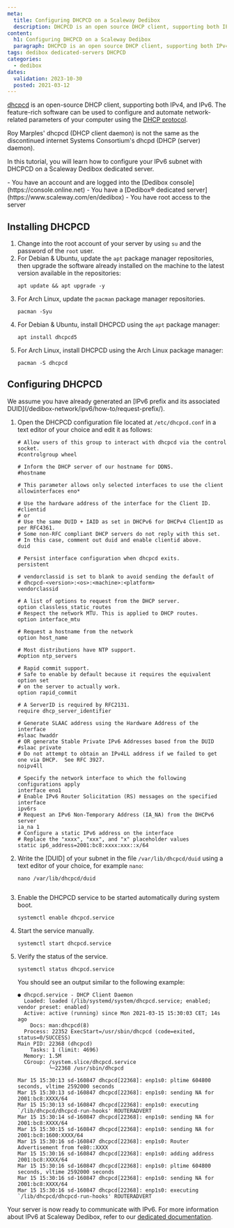 ```yaml
---
meta:
  title: Configuring DHCPCD on a Scaleway Dedibox
  description: DHCPCD is an open source DHCP client, supporting both IPv4, and IPv6.
content:
  h1: Configuring DHCPCD on a Scaleway Dedibox
  paragraph: DHCPCD is an open source DHCP client, supporting both IPv4, and IPv6.
tags: dedibox dedicated-servers DHCPCD
categories:
  - dedibox
dates:
  validation: 2023-10-30
  posted: 2021-03-12
---
```


[dhcpcd](https://roy.marples.name/projects/dhcpcd/) is an open-source DHCP client, supporting both IPv4, and IPv6. The feature-rich software can be used to configure and automate network-related parameters of your computer using the [DHCP protocol](http://en.wikipedia.org/wiki/Dynamic_Host_Configuration_Protocol).

<Message type="note">
Roy Marples' dhcpcd (DHCP client daemon) is not the same as the discontinued internet Systems Consortium's dhcpd (DHCP (server) daemon).
</Message>

In this tutorial, you will learn how to configure your IPv6 subnet with DHCPCD on a Scaleway Dedibox dedicated server.

<Macro id="iam-requirements" />

<Message type="requirement">
  - You have an account and are logged into the [Dedibox console](https://console.online.net)
  - You have a [Dedibox&reg; dedicated server](https://www.scaleway.com/en/dedibox)
  - You have root access to the server
</Message>


## Installing DHCPCD

1. Change into the root account of your server by using `su` and the password of the `root` user.
2. For Debian & Ubuntu, update the `apt` package manager repositories, then upgrade the software already installed on the machine to the latest version available in the repositories: 
    ```
    apt update && apt upgrade -y
    ```
3. For Arch Linux, update the `pacman` package manager repositories.
    ```
    pacman -Syu
    ```
4. For Debian & Ubuntu, install DHCPCD using the `apt` package manager:
    ```
    apt install dhcpcd5
    ```
5. For Arch Linux, install DHCPCD using the Arch Linux package manager:
    ```
    pacman -S dhcpcd
    ```

## Configuring DHCPCD


<Message type="note">
  We assume you have already generated an [IPv6 prefix and its associated DUID](/dedibox-network/ipv6/how-to/request-prefix/).
</Message>

1. Open the DHCPCD configuration file located at `/etc/dhcpcd.conf` in a text editor of your choice and edit it as follows:
    ```
    # Allow users of this group to interact with dhcpcd via the control socket.
    #controlgroup wheel

    # Inform the DHCP server of our hostname for DDNS.
    #hostname

    # This parameter allows only selected interfaces to use the client
    allowinterfaces eno*

    # Use the hardware address of the interface for the Client ID.
    #clientid
    # or
    # Use the same DUID + IAID as set in DHCPv6 for DHCPv4 ClientID as per RFC4361.
    # Some non-RFC compliant DHCP servers do not reply with this set.
    # In this case, comment out duid and enable clientid above.
    duid

    # Persist interface configuration when dhcpcd exits.
    persistent

    # vendorclassid is set to blank to avoid sending the default of
    # dhcpcd-<version>:<os>:<machine>:<platform>
    vendorclassid

    # A list of options to request from the DHCP server.
    option classless_static_routes
    # Respect the network MTU. This is applied to DHCP routes.
    option interface_mtu

    # Request a hostname from the network
    option host_name

    # Most distributions have NTP support.
    #option ntp_servers

    # Rapid commit support.
    # Safe to enable by default because it requires the equivalent option set
    # on the server to actually work.
    option rapid_commit

    # A ServerID is required by RFC2131.
    require dhcp_server_identifier

    # Generate SLAAC address using the Hardware Address of the interface
    #slaac hwaddr
    # OR generate Stable Private IPv6 Addresses based from the DUID
    #slaac private
    # Do not attempt to obtain an IPv4LL address if we failed to get one via DHCP.  See RFC 3927.
    noipv4ll

    # Specify the network interface to which the following configurations apply
    interface eno1
    # Enable IPv6 Router Solicitation (RS) messages on the specified interface
    ipv6rs
    # Request an IPv6 Non-Temporary Address (IA_NA) from the DHCPv6 server
    ia_na 1
    # Configure a static IPv6 address on the interface
    # Replace the "xxxx", "xxx", and "x" placeholder values
    static ip6_address=2001:bc8:xxxx:xxx::x/64
    ```
2. Write the [DUID] of your subnet in the file `/var/lib/dhcpcd/duid` using a text editor of your choice, for example `nano`:
    ```
    nano /var/lib/dhcpcd/duid
    ```
    ```
3. Enable the DHCPCD service to be started automatically during system boot.
    ```
    systemctl enable dhcpcd.service
    ```
4. Start the service manually.
    ```
    systemctl start dhcpcd.service
    ```
5. Verify the status of the service.
    ```
    systemctl status dhcpcd.service
    ```

    You should see an output similar to the following example: 

    ```
    ● dhcpcd.service - DHCP Client Daemon
      Loaded: loaded (/lib/systemd/system/dhcpcd.service; enabled; vendor preset: enabled)
      Active: active (running) since Mon 2021-03-15 15:30:03 CET; 14s ago
        Docs: man:dhcpcd(8)
      Process: 22352 ExecStart=/usr/sbin/dhcpcd (code=exited, status=0/SUCCESS)
    Main PID: 22368 (dhcpcd)
        Tasks: 1 (limit: 4696)
      Memory: 1.5M
      CGroup: /system.slice/dhcpcd.service
              └─22368 /usr/sbin/dhcpcd

    Mar 15 15:30:13 sd-160847 dhcpcd[22368]: enp1s0: pltime 604800 seconds, vltime 2592000 seconds
    Mar 15 15:30:13 sd-160847 dhcpcd[22368]: enp1s0: sending NA for 2001:bc8:XXXX/64
    Mar 15 15:30:13 sd-160847 dhcpcd[22368]: enp1s0: executing `/lib/dhcpcd/dhcpcd-run-hooks' ROUTERADVERT
    Mar 15 15:30:14 sd-160847 dhcpcd[22368]: enp1s0: sending NA for 2001:bc8:XXXX/64
    Mar 15 15:30:15 sd-160847 dhcpcd[22368]: enp1s0: sending NA for 2001:bc8:1600:XXXX/64
    Mar 15 15:30:16 sd-160847 dhcpcd[22368]: enp1s0: Router Advertisement from fe80::XXXX
    Mar 15 15:30:16 sd-160847 dhcpcd[22368]: enp1s0: adding address 2001:bc8:XXXX/64
    Mar 15 15:30:16 sd-160847 dhcpcd[22368]: enp1s0: pltime 604800 seconds, vltime 2592000 seconds
    Mar 15 15:30:16 sd-160847 dhcpcd[22368]: enp1s0: sending NA for 2001:bc8:XXXX/64
    Mar 15 15:30:16 sd-160847 dhcpcd[22368]: enp1s0: executing `/lib/dhcpcd/dhcpcd-run-hooks' ROUTERADVERT
    ```

Your server is now ready to communicate with IPv6. For more information about IPv6 at Scaleway Dedibox, refer to our [dedicated documentation](/dedibox-network/ipv6/quickstart/).

